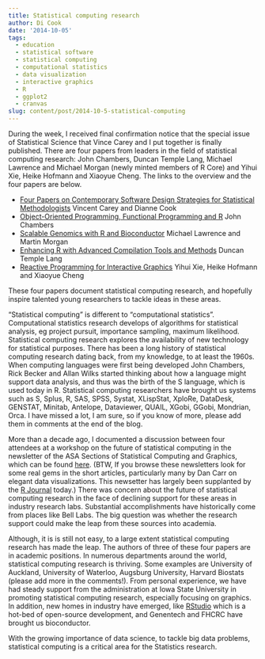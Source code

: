 ```yaml
---
title: Statistical computing research
author: Di Cook
date: '2014-10-05'
tags:
  - education
  - statistical software
  - statistical computing
  - computational statistics
  - data visualization
  - interactive graphics
  - R
  - ggplot2
  - cranvas
slug: content/post/2014-10-5-statistical-computing
---
```


During the week, I received final confirmation notice that the special issue of Statistical Science that Vince Carey and I put together is finally published. There are four papers from leaders in the field of statistical computing research: John Chambers, Duncan Temple Lang, Michael Lawrence and Michael Morgan (newly minted members of R Core) and Yihui Xie, Heike Hofmann and Xiaoyue Cheng. The links to the overview and the four papers are below. 

- [Four Papers on Contemporary Software Design Strategies for Statistical Methodologists](http://arxiv.org/abs/1409.8415) Vincent Carey and Dianne Cook
- [Object-Oriented Programming, Functional Programming and R](http://arxiv.org/abs/1409.3531) John Chambers
- [Scalable Genomics with R and Bioconductor](http://arxiv.org/abs/1409.2864) Michael Lawrence and Martin Morgan
- [Enhancing R with Advanced Compilation Tools and Methods](http://arxiv.org/abs/1409.3144) Duncan Temple Lang
- [Reactive Programming for Interactive Graphics](http://arxiv.org/abs/1409.7256) Yihui Xie, Heike Hofmann and Xiaoyue Cheng

These four papers document statistical computing research, and hopefully inspire talented young researchers to tackle ideas in these areas. 

"Statistical computing" is different to "computational statistics". Computational statistics research develops of algorithms for statistical analysis, eg project pursuit, importance sampling, maximum likelihood. Statistical computing research explores the availability of new technology for statistical purposes. There has been a long history of statistical computing research dating back, from my knowledge, to at least the 1960s. When computing languages were first being developed John Chambers, Rick Becker and Allan Wilks started thinking about how a language might support data analysis, and thus was the birth of the S language, which is used today in R. Statistical computing researchers have brought us systems such as S, Splus, R, SAS, SPSS, Systat, XLispStat, XploRe, DataDesk, GENSTAT, Minitab, Antelope, Dataviewer, QUAIL, XGobi, GGobi, Mondrian, Orca. I have missed a lot, I am sure, so if you know of more, please add them in comments at the end of the blog.

More than a decade ago, I documented a discussion between four attendees at a workshop on the future of statistical computing in the newsletter of the ASA Sections of Statistical Computing and Graphics, which can be found [here](http://stat-computing.org/newsletter/issues/scgn-13-1.pdf). (BTW, If you browse these newsletters look for some real gems in the short articles, particularly many by Dan Carr on elegant data visualizations. This newsetter has largely been supplanted by the [R Journal](http://journal.r-project.org/) today.) There was concern about the future of statistical computing research in the face of declining support for these areas in industry research labs. Substantial accomplishments have historically come from places like Bell Labs. The big question was whether the research support could make the leap from these sources into academia.  

Although, it is is still not easy, to a large extent statistical computing research has made the leap. The authors of three of these four papers are in academic positions.  In numerous departments around the world, statistical computing research is thriving. Some examples are University of Auckland, University of Waterloo, Augsburg University, Harvard Biostats (please add more in the comments!). From personal experience, we have had steady support from the administration at Iowa State University in promoting statistical computing research, especially focusing on graphics. In addition, new homes in industry have emerged,  like [RStudio](http://www.rstudio.com/) which is a hot-bed of open-source development,  and Genentech and FHCRC have brought us bioconductor. 

With the growing importance of data science, to tackle big data problems, statistical computing is a critical area for the Statistics research. 

